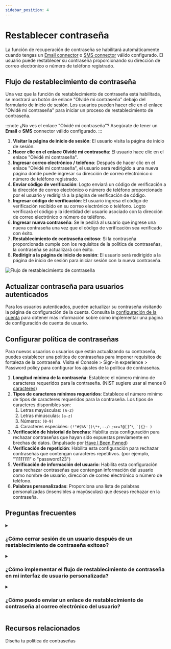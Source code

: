 ```yaml
---
sidebar_position: 4
---
```


# Restablecer contraseña

La función de recuperación de contraseña se habilitará automáticamente cuando tengas un [Email connector](/connectors/email-connectors) o [SMS connector](/connectors/sms-connectors) válido configurado. El usuario puede restablecer su contraseña proporcionando su dirección de correo electrónico o número de teléfono registrado.

## Flujo de restablecimiento de contraseña

Una vez que la función de restablecimiento de contraseña está habilitada, se mostrará un botón de enlace "Olvidé mi contraseña" debajo del formulario de inicio de sesión. Los usuarios pueden hacer clic en el enlace "Olvidé mi contraseña" para iniciar un proceso de restablecimiento de contraseña.

:::note
¿No ves el enlace "Olvidé mi contraseña"? Asegúrate de tener un **Email** o **SMS** connector válido configurado.
:::

1. **Visitar la página de inicio de sesión**: El usuario visita la página de inicio de sesión.
2. **Hacer clic en el enlace Olvidé mi contraseña**: El usuario hace clic en el enlace "Olvidé mi contraseña".
3. **Ingresar correo electrónico / teléfono**: Después de hacer clic en el enlace "Olvidé mi contraseña", el usuario será redirigido a una nueva página donde puede ingresar su dirección de correo electrónico o número de teléfono registrado.
4. **Enviar código de verificación**: Logto enviará un código de verificación a la dirección de correo electrónico o número de teléfono proporcionado por el usuario y redirigirá a la página de verificación de código.
5. **Ingresar código de verificación**: El usuario ingresa el código de verificación recibido en su correo electrónico o teléfono. Logto verificará el código y la identidad del usuario asociado con la dirección de correo electrónico o número de teléfono.
6. **Ingresar nueva contraseña**: Se le pedirá al usuario que ingrese una nueva contraseña una vez que el código de verificación sea verificado con éxito.
7. **Restablecimiento de contraseña exitoso**: Si la contraseña proporcionada cumple con los requisitos de la política de contraseñas, la contraseña se actualizará con éxito.
8. **Redirigir a la página de inicio de sesión**: El usuario será redirigido a la página de inicio de sesión para iniciar sesión con la nueva contraseña.

![Flujo de restablecimiento de contraseña](./assets/reset-password.png)

## Actualizar contraseña para usuarios autenticados

Para los usuarios autenticados, pueden actualizar su contraseña visitando la página de configuración de la cuenta. Consulta la [configuración de la cuenta](/end-user-flows/account-settings/) para obtener más información sobre cómo implementar una página de configuración de cuenta de usuario.

## Configurar política de contraseñas

Para nuevos usuarios o usuarios que están actualizando su contraseña, puedes establecer una política de contraseñas para imponer requisitos de fortaleza de la contraseña. Visita el <CloudLink to="/sign-in-experience/password-policy"> Console > Sign-in experience > Password policy</CloudLink> para configurar los ajustes de la política de contraseñas.

1. **Longitud mínima de la contraseña**: Establece el número mínimo de caracteres requeridos para la contraseña. (NIST sugiere usar al menos 8 [caracteres](https://pages.nist.gov/800-63-3/sp800-63b.html#sec5))
2. **Tipos de caracteres mínimos requeridos**: Establece el número mínimo de tipos de caracteres requeridos para la contraseña. Los tipos de caracteres disponibles son:
   1. Letras mayúsculas: `(A-Z)`
   2. Letras minúsculas: `(a-z)`
   3. Números: `(0-9)`
   4. Caracteres especiales: ``(!"#$%&'()\*+,-./:;<>=?@[]^\_`|{}~ )``
3. **Verificación de historial de brechas**: Habilita esta configuración para rechazar contraseñas que hayan sido expuestas previamente en brechas de datos. (Impulsado por [Have I Been Pwned](https://haveibeenpwned.com/Passwords))
4. **Verificación de repetición**: Habilita esta configuración para rechazar contraseñas que contengan caracteres repetitivos. (por ejemplo, "11111111" o "password123")
5. **Verificación de información del usuario**: Habilita esta configuración para rechazar contraseñas que contengan información del usuario como nombre de usuario, dirección de correo electrónico o número de teléfono.
6. **Palabras personalizadas**: Proporciona una lista de palabras personalizadas (insensibles a mayúsculas) que deseas rechazar en la contraseña.

## Preguntas frecuentes

<details>
  <summary>

### ¿Cómo cerrar sesión de un usuario después de un restablecimiento de contraseña exitoso?

</summary>

Suscríbete al evento `PostResetPassword` del [webhook event](/developers/webhooks/webhooks-events#user-interaction-hook-events) para recibir una notificación cuando un usuario restablezca su contraseña con éxito. Luego puedes activar una acción de [cerrar sesión](/end-user-flows/sign-out) para invalidar la sesión actual del usuario y redirigirlo a la página de inicio de sesión.

</details>

<details>
  <summary>

### ¿Cómo implementar el flujo de restablecimiento de contraseña en mi interfaz de usuario personalizada?

</summary>

Puedes implementar tu propio flujo de restablecimiento de contraseña utilizando el **Management API** y **Account API** de Logto. Consulta la [configuración de la cuenta](/end-user-flows/account-settings/) para más detalles.

</details>

<details>
  <summary>

### ¿Cómo puedo enviar un enlace de restablecimiento de contraseña al correo electrónico del usuario?

</summary>

Puedes crear un endpoint de restablecimiento de contraseña autoalojado y utilizar el SDK de Logto para iniciar una solicitud de inicio de sesión con [`first_screen`](/end-user-flows/authentication-parameters/first-screen) configurado en `reset-password`. Esto redirigirá sin problemas al usuario a la página de restablecimiento de contraseña.

</details>

## Recursos relacionados

<Url href="https://blog.logto.io/design-your-password-policy">
  Diseña tu política de contraseñas
</Url>
